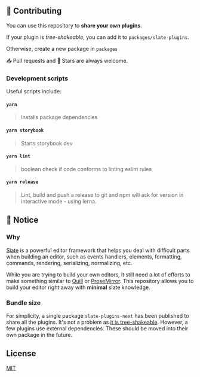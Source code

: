 
<Meta title="Docs/Contributing" />

## 👏 Contributing

You can use this repository to **share your own plugins**.

If your plugin is _tree-shakeable_, you can add it to `packages/slate-plugins`.

Otherwise, create a new package in `packages`

📥 Pull requests and 🌟 Stars are always welcome.

### Development scripts

Useful scripts include:

#### `yarn`

> Installs package dependencies

#### `yarn storybook`

> Starts storybook dev

#### `yarn lint`

> boolean check if code conforms to linting eslint rules

#### `yarn release`

> Lint, build and push a release to git and npm will ask for version in interactive mode - using lerna.

## 📝 Notice

### Why

[Slate](https://github.com/ianstormtaylor/slate) is a powerful editor framework that helps you deal with
difficult parts when building an editor, such as events handlers, elements, formatting, commands, rendering,
serializing, normalizing, etc.

While you are trying to build your own editors, it still need a lot of efforts to make something
similar to [Quill](https://quilljs.com/) or [ProseMirror](https://prosemirror.net/).
This repository allows you to build your editor right away with **minimal** slate knowledge.

### Bundle size

For simplicity, a single package `slate-plugins-next` has been published to share all the plugins.
It's not a problem as [it is tree-shakeable](https://bundlephobia.com/result?p=slate-plugins-next). However, a few plugins use external dependencies.
These should be moved into their own package in the future.

## License

[MIT](LICENSE)
